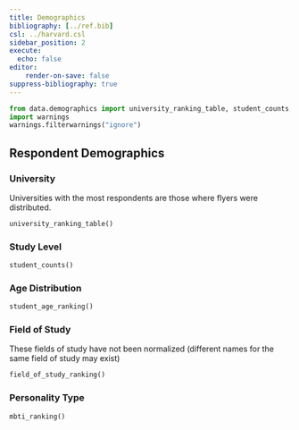 ```yaml
---
title: Demographics
bibliography: [../ref.bib]
csl: ../harvard.csl
sidebar_position: 2
execute:
  echo: false
editor:
    render-on-save: false
suppress-bibliography: true
---
```


```python
from data.demographics import university_ranking_table, student_counts, mbti_ranking, field_of_study_ranking, student_age_ranking
import warnings
warnings.filterwarnings("ignore")
```

## Respondent Demographics

### University
Universities with the most respondents are those where flyers were distributed.

```python
university_ranking_table()
```

### Study Level

```python
student_counts()
```

### Age Distribution
```python
student_age_ranking()
```
 
### Field of Study
These fields of study have not been normalized (different names for the same field of study may exist)

```python
field_of_study_ranking()
```

### Personality Type
```python
mbti_ranking()
```